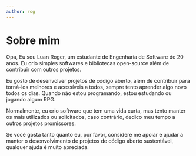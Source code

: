 ```yaml
---
author: rog
---
```


# Sobre mim
Opa, Eu sou Luan Roger, um estudante de Engenharia de Software de 20 anos. Eu crio simples softwares e bibliotecas open-source além de contribuir com outros projetos.

Eu gosto de desenvolver projetos de código aberto, além de contribuir para torná-los melhores e acessíveis a todos, sempre tento aprender algo novo todos os dias. Quando não estou programando, estou estudando ou jogando algum RPG.

Normalmente, eu crio software que tem uma vida curta, mas tento manter os mais utilizados ou solicitados, caso contrário, dedico meu tempo a outros projetos promissores.

Se você gosta tanto quanto eu, por favor, considere me apoiar e ajudar a manter o desenvolvimento de projetos de código aberto sustentável, qualquer ajuda é muito apreciada.

<SponsorButton/>